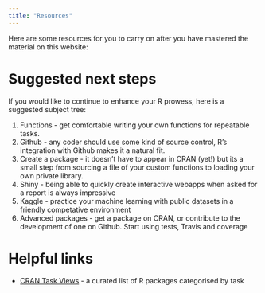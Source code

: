 ```yaml
---
title: "Resources"
---
```


Here are some resources for you to carry on after you have mastered the material on this website:

# Suggested next steps

If you would like to continue to enhance your R prowess, here is a suggested subject tree:

1. Functions - get comfortable writing your own functions for repeatable tasks.
2. Github - any coder should use some kind of source control, R's integration with Github makes it a natural fit.
3. Create a package - it doesn't have to appear in CRAN (yet!) but its a small step from sourcing a file of your custom functions to loading your own private library.
4. Shiny - being able to quickly create interactive webapps when asked for a report is always impressive 
5. Kaggle - practice your machine learning with public datasets in a friendly competative environment
6. Advanced packages - get a package on CRAN, or contribute to the development of one on Github.  Start using tests, Travis and coverage

# Helpful links

* [CRAN Task Views](https://cran.r-project.org/web/views/) - a curated list of R packages categorised by task